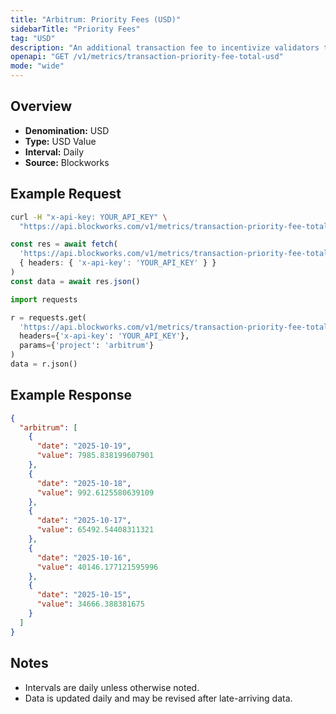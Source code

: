 ```yaml
---
title: "Arbitrum: Priority Fees (USD)"
sidebarTitle: "Priority Fees"
tag: "USD"
description: "An additional transaction fee to incentivize validators to prioritize and execute transactions."
openapi: "GET /v1/metrics/transaction-priority-fee-total-usd"
mode: "wide"
---
```


## Overview

- **Denomination:** USD
- **Type:** USD Value
- **Interval:** Daily
- **Source:** Blockworks

## Example Request

<CodeGroup>

```bash cURL
curl -H "x-api-key: YOUR_API_KEY" \
  "https://api.blockworks.com/v1/metrics/transaction-priority-fee-total-usd?project=arbitrum"
```

```typescript TypeScript
const res = await fetch(
  'https://api.blockworks.com/v1/metrics/transaction-priority-fee-total-usd?project=arbitrum',
  { headers: { 'x-api-key': 'YOUR_API_KEY' } }
)
const data = await res.json()
```

```python Python
import requests

r = requests.get(
  'https://api.blockworks.com/v1/metrics/transaction-priority-fee-total-usd',
  headers={'x-api-key': 'YOUR_API_KEY'},
  params={'project': 'arbitrum'}
)
data = r.json()
```

</CodeGroup>

## Example Response

```json
{
  "arbitrum": [
    {
      "date": "2025-10-19",
      "value": 7985.838199607901
    },
    {
      "date": "2025-10-18",
      "value": 992.6125580639109
    },
    {
      "date": "2025-10-17",
      "value": 65492.54408311321
    },
    {
      "date": "2025-10-16",
      "value": 40146.177121595996
    },
    {
      "date": "2025-10-15",
      "value": 34666.388381675
    }
  ]
}
```

## Notes
- Intervals are daily unless otherwise noted.
- Data is updated daily and may be revised after late-arriving data.